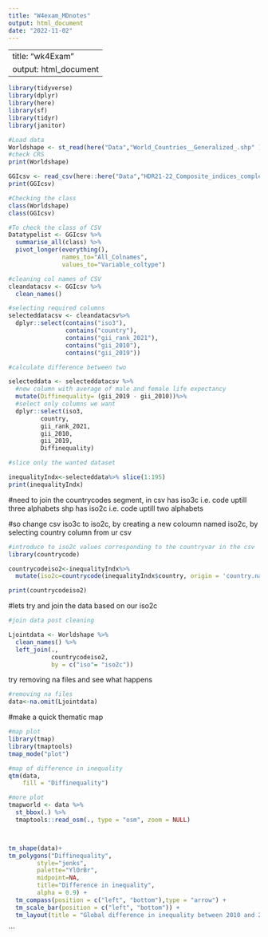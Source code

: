 ```yaml
---
title: "W4exam_MDnotes"
output: html_document
date: "2022-11-02"
---
```


---
title: "wk4Exam"
output: html_document
---

```r
library(tidyverse)
library(dplyr)
library(here)
library(sf)
library(tidyr)
library(janitor)

#Load data
Worldshape <- st_read(here("Data","World_Countries__Generalized_.shp" ))
#check CRS
print(Worldshape)

GGIcsv <- read_csv(here::here("Data","HDR21-22_Composite_indices_complete_time_series.csv"))
print(GGIcsv)

```

```r
#Checking the class
class(Worldshape)
class(GGIcsv)
```

```r
#To check the class of CSV
Datatypelist <- GGIcsv %>% 
  summarise_all(class) %>%
  pivot_longer(everything(), 
               names_to="All_Colnames", 
               values_to="Variable_coltype")
```

```r
#cleaning col names of CSV
cleandatacsv <- GGIcsv %>%
  clean_names()
```

```r
#selecting required columns
selecteddatacsv <- cleandatacsv%>%
  dplyr::select(contains("iso3"), 
                contains("country"),
                contains("gii_rank_2021"),
                contains("gii_2010"),
                contains("gii_2019"))
```

```r

#calculate difference between two

selecteddata <- selecteddatacsv %>% 
  #new column with average of male and female life expectancy
  mutate(Diffinequality= (gii_2019 - gii_2010))%>%
  #select only columns we want
  dplyr::select(iso3,
         country,
         gii_rank_2021, 
         gii_2010,
         gii_2019,
         Diffinequality)

```

```r
#slice only the wanted dataset

inequalityIndx<-selecteddata%>% slice(1:195)
print(inequalityIndx)
```

#need to join the countrycodes segment, in csv has iso3c i.e. code uptill three alphabets shp has iso2c i.e. code uptill two alphabets

#so change csv iso3c to iso2c, by creating a new coloumn named iso2c, by selecting country column from ur csv

```r
#introduce to iso2c values corresponding to the countryvar in the csv
library(countrycode)

countrycodeiso2<-inequalityIndx%>%
  mutate(iso2c=countrycode(inequalityIndx$country, origin = 'country.name', destination = 'iso2c'))

print(countrycodeiso2)
```

#lets try and join the data based on our iso2c

```r
#join data post cleaning

Ljointdata <- Worldshape %>% 
  clean_names() %>%
  left_join(., 
            countrycodeiso2,
            by = c("iso"= "iso2c"))

```

try removing na files and see what happens

```r
#removing na files
data<-na.omit(Ljointdata)
```

#make a quick thematic map

```r
#map plot
library(tmap)
library(tmaptools)
tmap_mode("plot")

#map of difference in inequality 
qtm(data, 
    fill = "Diffinequality")

```

```r
#more plot
tmapworld <- data %>%
  st_bbox(.) %>% 
  tmaptools::read_osm(., type = "osm", zoom = NULL)



tm_shape(data)+
tm_polygons("Diffinequality", 
        style="jenks",
        palette="YlOrBr",
        midpoint=NA,
        title="Difference in inequality",
        alpha = 0.9) + 
  tm_compass(position = c("left", "bottom"),type = "arrow") + 
  tm_scale_bar(position = c("left", "bottom")) +
  tm_layout(title = "Global difference in inequality between 2010 and 2019", legend.position = c("right", "bottom"))

```

\`\`\`
